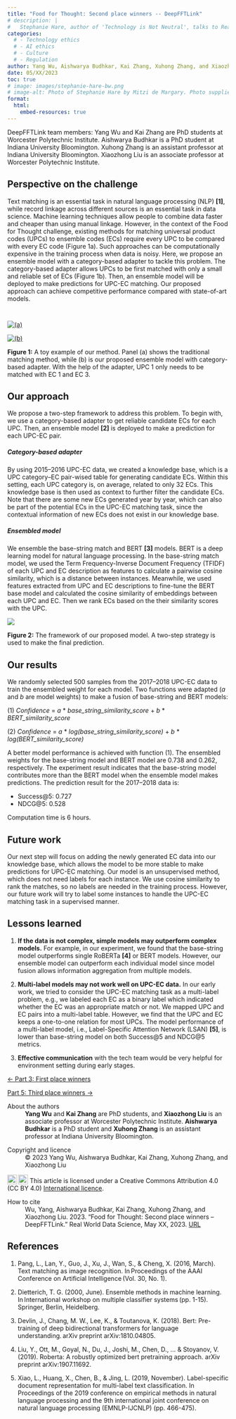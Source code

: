 ```yaml
---
title: "Food for Thought: Second place winners -- DeepFFTLink"
# description: |
#   Stephanie Hare, author of 'Technology is Not Neutral', talks to Real World Data Science about the 'wicked problem' of technology and AI ethics, and why laws and regulations are 'necessary but insufficient' to minimise harms. 'We’re going to have to inculcate an entire new mindset,' she argues.        
categories:
  # - Technology ethics
  # - AI ethics
  # - Culture
  # - Regulation
author: Yang Wu, Aishwarya Budhkar, Kai Zhang, Xuhong Zhang, and Xiaozhong Liu 
date: 05/XX/2023
toc: true
# image: images/stephanie-hare-bw.png
# image-alt: Photo of Stephanie Hare by Mitzi de Margary. Photo supplied by Stephanie Hare, used with permission.
format:
  html:
    embed-resources: true  
---
```

DeepFFTLink team members: Yang Wu and Kai Zhang are PhD students at Worcester Polytechnic Institute. Aishwarya Budhkar is a PhD student at Indiana University Bloomington. Xuhong Zhang is an assistant professor at Indiana University Bloomington. Xiaozhong Liu is an associate professor at Worcester Polytechnic Institute.

## Perspective on the challenge 
Text matching is an essential task in natural language processing (NLP) **[1]**, while record linkage across different sources is an essential task in data science. Machine learning techniques allow people to combine data faster and cheaper than using manual linkage. However, in the context of the Food for Thought challenge, existing methods for matching universal product codes (UPCs) to ensemble codes (ECs) require every UPC to be compared with every EC code (Figure 1a). Such approaches can be computationally expensive in the training process when data is noisy. Here, we propose an ensemble model with a category-based adapter to tackle this problem. The category-based adapter allows UPCs to be first matched with only a small and reliable set of ECs (Figure 1b). Then, an ensemble model will be deployed to make predictions for UPC-EC matching. Our proposed approach can achieve competitive performance compared with state-of-art models.

:::{layout-ncol=2 style="padding-top: 1em; margin-bottom: 0;"}
[![(a)](images/pt4-fig1a.png)](images/pt4-fig1a.png)

[![(b)](images/pt4-fig1b.png)](images/pt4-fig1b.png)
:::

:::{.figure-caption}
**Figure 1:** A toy example of our method. Panel (a) shows the traditional matching method, while (b) is our proposed ensemble model with category-based adapter. With the help of the adapter, UPC 1 only needs to be matched with EC 1 and EC 3.
:::

## Our approach 
We propose a two-step framework to address this problem. To begin with, we use a category-based adapter to get reliable candidate ECs for each UPC. Then, an ensemble model **[2]** is deployed to make a prediction for each UPC-EC pair. 

##### Category-based adapter 
By using 2015--2016 UPC-EC data, we created a knowledge base, which is a UPC category--EC pair-wised table for generating candidate ECs. Within this setting, each UPC category is, on average, related to only 32 ECs. This knowledge base is then used as context to further filter the candidate ECs. Note that there are some new ECs generated year by year, which can also be part of the potential ECs in the UPC-EC matching task, since the contextual information of new ECs does not exist in our knowledge base. 

##### Ensembled model
We ensemble the base-string match and BERT **[3]** models. BERT is a deep learning model for natural language processing. In the base-string match model, we used the Term Frequency-Inverse Document Frequency (TFIDF) of each UPC and EC description as features to calculate a pairwise cosine similarity, which is a distance between instances. Meanwhile, we used features extracted from UPC and EC descriptions to fine-tune the BERT base model and calculated the cosine similarity of embeddings between each UPC and EC. Then we rank ECs based on the their similarity scores with the UPC.

[![](images/pt4-fig2.png)](images/pt4-fig2.png)

:::{.figure-caption}
**Figure 2:** The framework of our proposed model. A two-step strategy is used to make the final prediction.
:::

## Our results 
We randomly selected 500 samples from the 2017--2018 UPC-EC data to train the ensembled weight for each model. Two functions were adapted (*a* and *b* are model weights) to make a fusion of base-string and BERT models: 

\(1) *Confidence* = *a* * *base_string_similarity_score* + *b* * *BERT_similarity_score*

\(2) *Confidence* = *a* * *log(base_string_similarity_score)* + *b* * *log(BERT_similarity_score)* 
 
A better model performance is achieved with function (1). The ensembled weights for the base-string model and BERT model are 0.738 and 0.262, respectively. The experiment result indicates that the base-string model contributes more than the BERT model when the ensemble model makes predictions. The prediction result for the 2017--2018 data is:  

- Success@5: 0.727 
- NDCG@5: 0.528  

Computation time is 6 hours. 

## Future work 
Our next step will focus on adding the newly generated EC data into our knowledge base, which allows the model to be more stable to make predictions for UPC-EC matching. Our model is an unsupervised method, which does not need labels for each instance. We use cosine similarity to rank the matches, so no labels are needed in the training process. However, our future work will try to label some instances to handle the UPC-EC matching task in a supervised manner. 

## Lessons learned 
1. **If the data is not complex, simple models may outperform complex models.** For example, in our experiment, we found that the base-string model outperforms single RoBERTa **[4]** or BERT models. However, our ensemble model can outperform each individual model since model fusion allows information aggregation from multiple models. 

2. **Multi-label models may not work well on UPC-EC data.** In our early work, we tried to consider the UPC-EC matching task as a multi-label problem, e.g., we labeled each EC as a binary label which indicated whether the EC was an appropriate match or not. We mapped UPC and EC pairs into a multi-label table. However, we find that the UPC and EC keeps a one-to-one relation for most UPCs. The model performance of a multi-label model, i.e., Label-Specific Attention Network (LSAN) **[5]**, is lower than base-string model on both Success@5 and NDCG@5 metrics.  

3. **Effective communication** with the tech team would be very helpful for environment setting during early stages.  

::: grid
::: {.g-col-12 .g-col-md-6}
::: article-btn
[&larr; Part 3: First place winners](/case-studies/posts/2023/05/XX/03-first-place-winners.qmd)
:::
:::

::: {.g-col-12 .g-col-md-6}
::: article-btn
[Part 5: Third place winners &rarr;](/case-studies/posts/2023/05/XX/05-third-place-winners.qmd)
:::
:::
:::

::: further-info
::: grid
::: {.g-col-12 .g-col-md-12}
About the authors
: **Yang Wu** and **Kai Zhang** are PhD students, and **Xiaozhong Liu** is an associate professor at Worcester Polytechnic Institute. **Aishwarya Budhkar** is a PhD student and **Xuhong Zhang** is an assistant professor at Indiana University Bloomington.

:::
::: {.g-col-12 .g-col-md-6}
Copyright and licence
:   © 2023 Yang Wu, Aishwarya Budhkar, Kai Zhang, Xuhong Zhang, and Xiaozhong Liu

<a href="http://creativecommons.org/licenses/by/4.0/?ref=chooser-v1" target="_blank" rel="license noopener noreferrer" style="display:inline-block;"> <img src="https://mirrors.creativecommons.org/presskit/icons/cc.svg?ref=chooser-v1" style="height:22px!important;vertical-align:text-bottom;"/><img src="https://mirrors.creativecommons.org/presskit/icons/by.svg?ref=chooser-v1" style="height:22px!important;margin-left:3px;vertical-align:text-bottom;"/></a> This article is licensed under a Creative Commons Attribution 4.0 (CC BY 4.0) <a href="http://creativecommons.org/licenses/by/4.0/?ref=chooser-v1" target="_blank" rel="license noopener noreferrer" style="display:inline-block;"> International licence</a>.

:::

::: {.g-col-12 .g-col-md-6}
How to cite
:   Wu, Yang, Aishwarya Budhkar, Kai Zhang, Xuhong Zhang, and Xiaozhong Liu. 2023. "Food for Thought: Second place winners -- DeepFFTLink." Real World Data Science, May XX, 2023. [URL](https://realworlddatascience.net/viewpoints/case-studies/posts/2023/05/XX/04-second-place-winners.html)
:::
:::
:::

## References 

1. Pang, L., Lan, Y., Guo, J., Xu, J., Wan, S., & Cheng, X. (2016, March). Text matching as image recognition. In Proceedings of the AAAI Conference on Artificial Intelligence (Vol. 30, No. 1). 

2. Dietterich, T. G. (2000, June). Ensemble methods in machine learning. In International workshop on multiple classifier systems (pp. 1-15). Springer, Berlin, Heidelberg. 

3. Devlin, J., Chang, M. W., Lee, K., & Toutanova, K. (2018). Bert: Pre-training of deep bidirectional transformers for language understanding. arXiv preprint arXiv:1810.04805. 

4. Liu, Y., Ott, M., Goyal, N., Du, J., Joshi, M., Chen, D., ... & Stoyanov, V. (2019). Roberta: A robustly optimized bert pretraining approach. arXiv preprint arXiv:1907.11692. 

5. Xiao, L., Huang, X., Chen, B., & Jing, L. (2019, November). Label-specific document representation for multi-label text classification. In Proceedings of the 2019 conference on empirical methods in natural language processing and the 9th international joint conference on natural language processing (EMNLP-IJCNLP) (pp. 466-475).